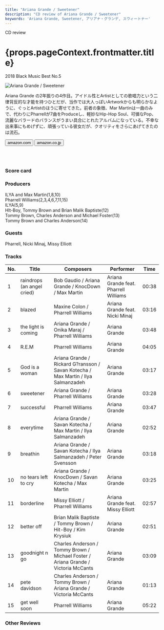 ```yaml
---
title: "Ariana Grande / Sweetener"
description: "CD review of Ariana Grande / Sweetener"
keywords: 'Ariana Grande, Sweetener, アリアナ・グランデ, スウィートナー'
---
```






<p className="largeP">CD review</p>
<h1 className="h1--no--margin">{props.pageContext.frontmatter.title}</h1>
<p className="largeP"><Link to="/best50/2018/">2018 Black Music Best No.5</Link></p>

<Row  className="image-card-group">
	<Column colMd={"4"} colLg={"4"} noGutterMdLeft="">
       <ImageCard>

![Ariana Grande / Sweetener](../../images/cd/arianagrande4L.jpg) 

</ImageCard>
	</Column>
	<Column colMd={"8"} colLg={"8"} noGutterMdLeft="">
	<p>
	Ariana Grande の2年振りの4作目。アイドル性とArtistとしての歌唱力という二律背反的な才能を持つひとだが、当作では大人っぽいArtworkからも明らかなように、ぐっとArtistのほうに寄せてきた。前者の象徴、Mar Martinは一曲のみで、代わりにPharrellが7曲をProduceし、軽妙なHip-Hop Soul、可憐なPop、流麗なバラードのバランスがうまい具合にとれたアルバムになっている。不幸な出来事にもめげずに、頑張っている彼女だが、クオリティをさらにあげてきたのは流石。
	</p>
	<div>
	  <Button href="https://amzn.to/2YDjSxj" kind="primary" size="small" renderIcon={ArrowUpRight24}>
      amazon.com
      </Button>
      <Button href="https://amzn.to/30OsAvs" kind="secondary" size="small" renderIcon={ArrowUpRight24}>
      amazon.co.jp
      </Button>
	</div>
	<a style="display:inline-block;overflow:hidden;background:url(https://linkmaker.itunes.apple.com/ja-jp/lockup.svg?releaseDate=2018-08-17&kind=album&bubble=apple_music&style=mono-black) no-repeat;width:180px;height:45px;" href="https://geo.music.apple.com/jp/album/sweetener/1399202539?mt=1&app=music&ls=1&at=11lcug"></a>
	<a style="display:inline-block;overflow:hidden;background:url(https://linkmaker.itunes.apple.com/ja-jp/badge-lrg.svg?releaseDate=2018-08-17&kind=album&bubble=itunes_music) no-repeat;width:140px;height:45px;" href="https://geo.music.apple.com/jp/album/sweetener/1399202539?app=itunes&at=11lcug"></a>
	</Column>
</Row>
<Row >
	<Column colMd={"4"} colLg={"4"} noGutterMdLeft="">
<div>
    <h3>Score card</h3>
	<SliderJS1 value="4" />
    <SliderJS2 value="1" />
	<SliderJS3 value="1" />
    <SliderJS4 value="9" />
</div>
</Column>
<Column colMd={"8"} colLg={"8"} noGutterMdLeft="">
<div>
<h3>Producers</h3>
<p>
ILYA and Max Martin(1,8,10)
<br/>Pharrell Williams(2,3,4,6,7,11,15)
<br/>ILYA(5,9)
<br/>HIt-Boy, Tommy Brown and Brian Malik Baptiste(12)
<br/>Tommy Brown, Charles Anderson and Michael Foster(13)
<br/>Tommy Brown and Charles Anderson(14)
</p>
<h3>Guests</h3>
<p>
	Pharrell, Nicki Minaj, Missy Elliott
</p>
</div>
</Column>
</Row>

<h3>Tracks</h3>

| No. |	 Title                     |	 Composers                                                                      |	 Performer                          | Time	|
| --- |	-------------------------- | ---------------------------------------------------------------------------------- | ------------------------------------- | ----- |
| 1	  |	raindrops (an angel cried) | Bob Gaudio / Ariana Grande / KnocDown / Max Martin                                	| Ariana Grande feat. Pharrell Williams	| 00:38 |
| 2	  |	blazed                     | Maxine Colon / Pharrell Williams                                                  	| Ariana Grande feat. Nicki Minaj      	| 03:16 |
| 3	  |	the light is coming        | Ariana Grande / Onika Maraj / Pharrell Williams                                   	| Ariana Grande                        	| 03:48 |
| 4	  |	R.E.M                      | Pharrell Williams                                                                 	| Ariana Grande                        	| 04:05 |
| 5	  |	God is a woman             | Ariana Grande / Rickard G?ransson / Savan Kotecha / Max Martin / Ilya Salmanzadeh 	| Ariana Grande                        	| 03:17 |
| 6	  |	sweetener                  | Ariana Grande / Pharrell Williams                                                 	| Ariana Grande                        	| 03:28 |
| 7	  |	successful                 | Pharrell Williams                                                                 	| Ariana Grande                        	| 03:47 |
| 8	  |	everytime                  | Ariana Grande / Savan Kotecha / Max Martin / Ilya Salmanzadeh                     	| Ariana Grande                        	| 02:52 |
| 9	  |	breathin                   | Ariana Grande / Savan Kotecha / Ilya Salmanzadeh / Peter Svensson                 	| Ariana Grande                        	| 03:18 |
| 10  |	no tears left to cry       | Ariana Grande / KnocDown / Savan Kotecha / Max Martin                             	| Ariana Grande                        	| 03:25 |
| 11  |	borderline                 | Missy Elliott / Pharrell Williams                                                 	| Ariana Grande feat. Missy Elliott    	| 02:57 |
| 12  |	better off                 | Brian Malik Baptiste / Tommy Brown / Hit-Boy / Kim Krysiuk                        	| Ariana Grande                        	| 02:51 |
| 13  |	goodnight n go             | Charles Anderson / Tommy Brown / Michael Foster / Ariana Grande / Victoria McCants	| Ariana Grande                        	| 03:09 |
| 14  |	pete davidson              | Charles Anderson / Tommy Brown / Ariana Grande / Victoria McCants                 	| Ariana Grande                        	| 01:13 |
| 15  |	get well soon              | Pharrell Williams                                                                 	| Ariana Grande                        	| 05:22 |

<h3>Other Reviews</h3>

<Row>
<Column colMd={3} colLg={3} noGutterMdLeft>
<Review1 />
</Column>
</Row>
